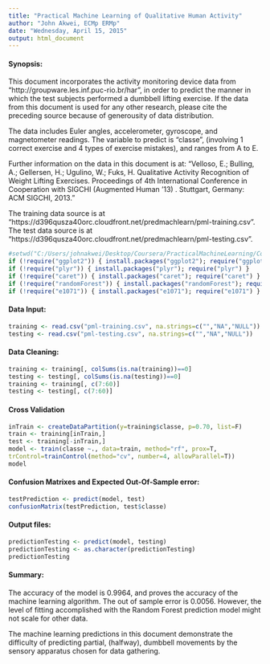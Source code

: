```yaml
---
title: "Practical Machine Learning of Qualitative Human Activity"
author: "John Akwei, ECMp ERMp"
date: "Wednesday, April 15, 2015"
output: html_document
---  
```


#### Synopsis:  
This document incorporates the activity monitoring device data from  "http://groupware.les.inf.puc-rio.br/har", in order to predict the manner in which the test subjects performed a dumbbell lifting exercise. If the data from this document is used for any other research, please cite the preceding source because of generousity of data distribution.  

The data includes Euler angles, accelerometer, gyroscope, and magnetometer readings. The variable to predict is "classe", (involving 1 correct exercise and 4 types of exercise mistakes), and ranges from A to E.  

Further information on the data in this document is at: "Velloso, E.; Bulling, A.; Gellersen, H.; Ugulino, W.; Fuks, H. Qualitative Activity Recognition of Weight Lifting Exercises. Proceedings of 4th International Conference in Cooperation with SIGCHI (Augmented Human '13) . Stuttgart, Germany: ACM SIGCHI, 2013." 

The training data source is at "https://d396qusza40orc.cloudfront.net/predmachlearn/pml-training.csv". The test data source is at "https://d396qusza40orc.cloudfront.net/predmachlearn/pml-testing.csv".  

```r
#setwd("C:/Users/johnakwei/Desktop/Coursera/PracticalMachineLearning/CourseProjectWriteUp")
if (!require("ggplot2")) { install.packages("ggplot2"); require("ggplot2") }
if (!require("plyr")) { install.packages("plyr"); require("plyr") }
if (!require("caret")) { install.packages("caret"); require("caret") }
if (!require("randomForest")) { install.packages("randomForest"); require("randomForest") }
if (!require("e1071")) { install.packages("e1071"); require("e1071") }
```

#### Data Input:  
```r
training <- read.csv("pml-training.csv", na.strings=c("","NA","NULL"))
testing <- read.csv("pml-testing.csv", na.strings=c("","NA","NULL"))
```

#### Data Cleaning:  
```r
training <- training[, colSums(is.na(training))==0]
testing <- testing[, colSums(is.na(testing))==0]
training <- training[, c(7:60)]
testing <- testing[, c(7:60)]
```

#### Cross Validation
```r
inTrain <- createDataPartition(y=training$classe, p=0.70, list=F)
train <- training[inTrain,]
test <- training[-inTrain,]
model <- train(classe ~., data=train, method="rf", prox=T, 
trControl=trainControl(method="cv", number=4, allowParallel=T))
model
```

#### Confusion Matrixes and Expected Out-Of-Sample error:  
```r
testPrediction <- predict(model, test)
confusionMatrix(testPrediction, test$classe)
```

#### Output files:  
```r
predictionTesting <- predict(model, testing)
predictionTesting <- as.character(predictionTesting)
predictionTesting
```

#### Summary:  
The accuracy of the model is 0.9964, and proves the accuracy of the machine learning algorithm. The out of sample error is 0.0056. However, the level of fitting accomplished with the Random Forest prediction model might not scale for other data.  

The machine learning predictions in this document demonstrate the difficulty of predicting partial, (halfway), dumbbell movements by the sensory apparatus chosen for data gathering.  